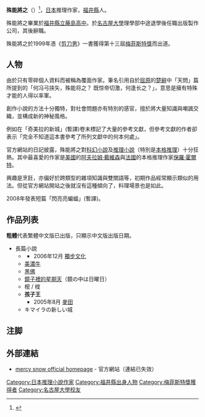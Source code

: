 {{Infobox writer
| name          = 殊能 将之<br />（しゅのう まさゆき）
| image         = 殊能將之肖像.jpg
| birth_date    = 1964年1月19日
| birth_place   = [[福井県|福井県]]
| death_date    = {{death date and age|2013|2|11|1964|1|19}}
| death_place   = 
| occupation    = [[推理作家|推理作家]]
| nationality   = {{JPN}}
| period        = 1999年 - 2008年
| genre         = [[推理小説|推理小説]]
| subject       = 
| movement      = 
| notable_works = 『[[剪刀男|剪刀男]]』
| awards        = [[梅菲斯特獎|梅菲斯特獎]]（1999年）
}}
{{Japanese|japanese=殊能 將之|kana=しゅのう まさゆき|romaji=Syōnou Masayuki}}

'''殊能將之'''（{{bd|1964年|1月19日|2013年|2月11日|catIdx=Shu殊能将之}}）<ref name="yomiuri20130330">{{Cite news | url = http://www.yomiuri.co.jp/national/culture/news/20130330-OYT1T00614.htm?from=main8 | title = 覆面作家・殊能将之さん死去…「ハサミ男」 | work = [[YOMIURI_ONLINE|YOMIURI ONLINE]] | publisher = [[讀賣新聞|讀賣新聞]] | date = 2013-03-30 | accessdate = 2013-03-30 }}</ref>，[[日本|日本]]推理作家，[[福井縣|福井縣]]人。

殊能將之畢業於[[福井縣立藤島高中|福井縣立藤島高中]]。於[[名古屋大學|名古屋大學]]理學部中途退學後任職出版製作公司，其後辭職。

殊能將之於1999年憑《[[剪刀男|剪刀男]]》一書獲得第十三屆[[梅菲斯特獎|梅菲斯特獎]]而出道。

== 人物 ==
由於只有零碎個人資料而被稱為覆面作家。筆名引用自於[[屈原|屈原]]的[[楚辭|楚辭]]中「天問」篇所提到的「何冯弓挟矢，殊能将之？ 既惊帝切激，何逢长之？」，意思是擁有特殊才能的人得以率軍。

創作小說的方法十分獨特，對社會問題亦有特別的感官，擅於將大量知識與嘲諷交織，並構成新的神秘風格。

例如在「奇美拉的新城」(暫譯)卷末標記了大量的參考文獻，但參考文獻的作者卻表示「完全不知道這本書參考了所列文獻中的何本何處」。

官方網站的日記披露，殊能將之對[[科幻小說|科幻小說]]及[[推理小說|推理小說]]（特別是[[本格推理|本格推理]]）十分狂熱。其中最喜愛的作家是[[美國|美國]]的[[阿夫拉姆·戴維森|阿夫拉姆·戴維森]]與[[法國|法國]]的本格推理作家[[保羅·霍爾特|保羅·霍爾特]]。

興趣是烹飪，亦偏好於跨類型的雜項知識與雙關語等，初期作品經常顯示類似的用法。但從官方網站開站之後就沒有這種傾向了，料理場景也是如此。

2008年發表短篇「閃亮亮蝙蝠」(暫譯)。

== 作品列表 ==
'''粗體'''代表繁體中文版已出版，只顯示中文版出版日期。

* 長篇小說
** '''{{link-ja|剪刀男|ハサミ男}}'''
*** 2006年12月 [[獨步文化|獨步文化]]
** [[美濃牛|美濃牛]]
** [[黑佛|黑佛]]
** [[鏡子裡的星期天|鏡子裡的星期天]]（鏡の中は日曜日）
** 樒 / 榁
** '''孩子王'''
*** 2005年8月 [[麥田|麥田]]
** キマイラの新しい城

== 注脚 ==
{{Reflist}}

== 外部連結 ==
*[https://web.archive.org/web/20110826013234/http://www001.upp.so-net.ne.jp/mercysnow/mercysnow.html mercy snow official homepage] - 官方網站（連結已失效）

{{DEFAULTSORT:Shu殊能将之}}
[[Category:日本推理小說作家|Category:日本推理小說作家]]
[[Category:福井縣出身人物|Category:福井縣出身人物]]
[[Category:梅菲斯特獎獲得者|Category:梅菲斯特獎獲得者]]
[[Category:名古屋大學校友|Category:名古屋大學校友]]